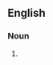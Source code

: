 ==English==

===Noun===
{{en-noun|head=[[judgement]] [[call]]}}

#{{alternative spelling of|judgment call|lang=en}}